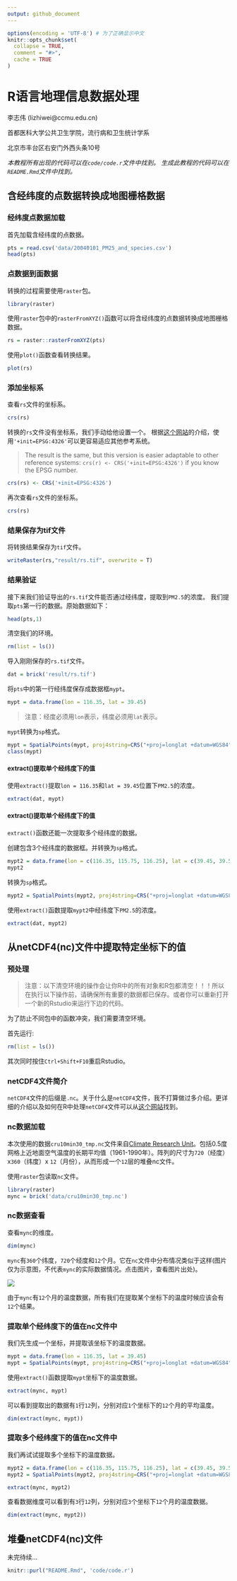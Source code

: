 ```yaml
---
output: github_document
---
```


<!-- README.md is generated from README.Rmd. Please edit that file -->

```r
options(encoding = 'UTF-8') # 为了正确显示中文
knitr::opts_chunk$set(
  collapse = TRUE,
  comment = "#>",
  cache = TRUE
)
```

# R语言地理信息数据处理

李志伟 (lizhiwei@ccmu.edu.cn)

首都医科大学公共卫生学院，流行病和卫生统计学系

北京市丰台区右安门外西头条10号

*本教程所有出现的代码可以在`code/code.r`文件中找到。*
*生成此教程的代码可以在`README.Rmd`文件中找到。*

## 含经纬度的点数据转换成地图栅格数据

### 经纬度点数据加载

首先加载含经纬度的点数据。

```r
pts = read.csv('data/20040101_PM25_and_species.csv')
head(pts)
```
### 点数据到面数据

转换的过程需要使用`raster`包。

```r
library(raster)
```

使用`raster`包中的`rasterFromXYZ()`函数可以将含经纬度的点数据转换成地图栅格数据。

```r
rs = raster::rasterFromXYZ(pts)
```

使用`plot()`函数查看转换结果。

```r
plot(rs)
```

### 添加坐标系

查看`rs`文件的坐标系。

```r
crs(rs)
```

转换的`rs`文件没有坐标系，我们手动给他设置一个。 根据[这个网站](https://gis.stackexchange.com/questions/111226/how-to-assign-crs-to-rasterlayer-in-r)的介绍，使用`'+init=EPSG:4326'`可以更容易适应其他参考系统。

> The result is the same, but this version is easier adaptable to other reference systems: `crs(r) <- CRS('+init=EPSG:4326')` if you know the EPSG number.

```r
crs(rs) <- CRS('+init=EPSG:4326')
```

再次查看`rs`文件的坐标系。

```r
crs(rs)
```

### 结果保存为tif文件

将转换结果保存为`tif`文件。

```r
writeRaster(rs,"result/rs.tif", overwrite = T)
```

### 结果验证

接下来我们验证导出的`rs.tif`文件能否通过经纬度，提取到`PM2.5`的浓度。 我们提取`pts`第一行的数据。原始数据如下：

```r
head(pts,1)
```

清空我们的环境。

```r
rm(list = ls())
```

导入刚刚保存的`rs.tif`文件。

```r
dat = brick('result/rs.tif')
```

将`pts`中的第一行经纬度保存成数据框`mypt`。

```r
mypt = data.frame(lon = 116.35, lat = 39.45)
```

> 注意：经度必须用`lon`表示，纬度必须用`lat`表示。

`mypt`转换为`sp`格式。

```r
mypt = SpatialPoints(mypt, proj4string=CRS("+proj=longlat +datum=WGS84"))
class(mypt)
```

#### extract()提取单个经纬度下的值

使用`extract()`提取`lon = 116.35`和`lat = 39.45`位置下`PM2.5`的浓度。

```r
extract(dat, mypt)
```

#### extract()提取单个经纬度下的值

`extract()`函数还能一次提取多个经纬度的数据。

创建包含3个经纬度的数据框。并转换为`sp`格式。

```r
mypt2 = data.frame(lon = c(116.35, 115.75, 116.25), lat = c(39.45, 39.55, 39.55))
mypt2
```

转换为`sp`格式。

```r
mypt2 = SpatialPoints(mypt2, proj4string=CRS("+proj=longlat +datum=WGS84"))
```

使用`extract()`函数提取`mypt2`中经纬度下`PM2.5`的浓度。

```r
extract(dat, mypt2)
```

## 从netCDF4(nc)文件中提取特定坐标下的值

### 预处理

> 注意：以下清空环境的操作会让你R中的所有对象和R包都清空！！！所以在执行以下操作前，请确保所有重要的数据都已保存。或者你可以重新打开一个新的Rstudio来运行下边的代码。

为了防止不同包中的函数冲突，我们需要清空环境。

首先运行:

```r
rm(list = ls())
```

其次同时按住`Ctrl+Shift+F10`重启Rstudio。

### netCDF4文件简介

`netCDF4`文件的后缀是`.nc`。关于什么是`netCDF4`文件，我不打算做过多介绍。更详细的介绍以及如何在R中处理`netCDF4`文件可以从[这个网站](https://pjbartlein.github.io/REarthSysSci/netCDF.html)找到。

### nc数据加载

本次使用的数据`cru10min30_tmp.nc`文件来自[Climate Research Unit](http://www.cru.uea.ac.uk/data)。包括0.5度网格上近地面空气温度的长期平均值（1961-1990年）。阵列的尺寸为`720`（经度）x` 360`（纬度）x `12`（月份），从而形成一个`12`层的堆叠nc文件。

使用`raster`包读取`nc`文件。

```r
library(raster)
mync = brick('data/cru10min30_tmp.nc')
```

### nc数据查看

查看`mync`的维度。

```r
dim(mync)
```

`mync`有`360`个纬度，`720`个经度和`12`个月。它在`nc`文件中分布情况类似于这样(图片仅为示意图，不代表`mync`的实际数据情况。点击图片，查看图片出处)。


[![](images/nc维度示意图.png)](https://towardsdatascience.com/how-to-crack-open-netcdf-files-in-r-and-extract-data-as-time-series-24107b70dcd)


由于`mync`有`12`个月的温度数据，所有我们在提取某个坐标下的温度时候应该会有`12`个结果。

### 提取单个经纬度下的值在nc文件中

我们先生成一个坐标，并提取该坐标下的温度数据。

```r
mypt = data.frame(lon = 116.35, lat = 39.45)
mypt = SpatialPoints(mypt, proj4string=CRS("+proj=longlat +datum=WGS84")) # 将mypt转换为sp
```

使用`extract()`函数提取`mypt`坐标下的温度数据。

```r
extract(mync, mypt)
```

可以看到提取出的数据有`1`行`12`列，分别对应`1`个坐标下的`12`个月的平均温度。

```r
dim(extract(mync, mypt))
```

### 提取多个经纬度下的值在nc文件中

我们再试试提取多个坐标下的温度数据。

```r
mypt2 = data.frame(lon = c(116.35, 115.75, 116.25), lat = c(39.45, 39.55, 39.55))
mypt2 = SpatialPoints(mypt2, proj4string=CRS("+proj=longlat +datum=WGS84")) # 将mypt2转换为sp

extract(mync, mypt2)
```

查看数据维度可以看到有`3`行`12`列，分别对应`3`个坐标下`12`个月的温度数据。

```r
dim(extract(mync, mypt2))
```

## 堆叠netCDF4(nc)文件

未完待续...

```r
knitr::purl("README.Rmd", 'code/code.r')
```

